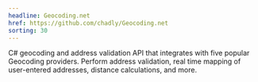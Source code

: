 ```yaml
---
headline: Geocoding.net
href: https://github.com/chadly/Geocoding.net
sorting: 30
---
```


C# geocoding and address validation API that integrates with five popular Geocoding providers. Perform address validation, real time mapping of user-entered addresses, distance calculations, and more.
